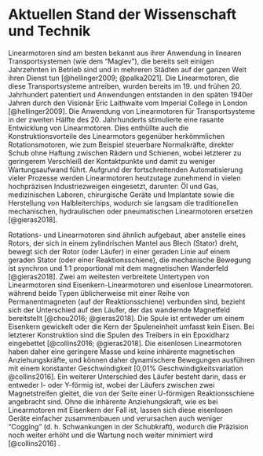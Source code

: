 # Aktuellen Stand der Wissenschaft und Technik

Linearmotoren sind am besten bekannt aus ihrer Anwendung in linearen Transportsystemen (wie dem "Maglev"), die bereits seit einigen Jahrzehnten in Betrieb sind und in mehreren Städten auf der ganzen Welt ihren Dienst tun [@hellinger2009; @palka2021]. Die Linearmotoren, die diese Transportsysteme antreiben, wurden bereits im 19. und frühen 20. Jahrhundert patentiert und Anwendungen entstanden in den späten 1940er Jahren durch den Visionär Eric Laithwaite vom Imperial College in London [@hellinger2009]. Die Anwendung von Linearmotoren für Transportsysteme in der zweiten Hälfte des 20. Jahrhunderts stimulierte eine rasante Entwicklung von Linearmotoren. Dies enthüllte auch die Konstruktionsvorteile des Linearmotors gegenüber herkömmlichen Rotationsmotoren, wie zum Beispiel steuerbare Normalkräfte, direkter Schub ohne Haftung zwischen Rädern und Schienen, wobei letzterer zu geringerem Verschleiß der Kontaktpunkte und damit zu weniger Wartungsaufwand führt. Aufgrund der fortschreitenden Automatisierung vieler Prozesse werden Linearmotoren heutzutage zunehmend in vielen hochpräzisen Industriezweigen eingesetzt, darunter: Öl und Gas, medizinischen Laboren, chirurgische Geräte und Implantate sowie die Herstellung von Halbleiterchips, wodurch sie langsam die traditionellen mechanischen, hydraulischen oder pneumatischen Linearmotoren ersetzen [@gieras2018].

<!-- Linear motors are probably best known from their application in linear motion transit systems (such as the "Maglev"), which have already been in operation for a few decades, and they are serving in several cities around the world [@hellinger2009; @palka2021]. The linear motors that drive these transit systems where already patented in the 19th century and early 20th century and applications arose in the late 1940s by the visionary Eric Laithwaite of Imperial College in London [@hellinger2009]. The application of linear motors for transportation systems in the second half of the 20th century stimulated rapid developments in linear motors. This also unveiled the design benefits of the linear motor over conventional rotary motors, such as controllable normal forces, direct thrust with no adhesion between wheels and tracks, where the latter results in less wear of contact points and thus reducing maintenance. Due to progressive automation of many processes, linear motors are nowadays increasingly used in many high precision branches of industry, including: oil and gas, medical surgical devices and implants, and semiconductor chip manufacturing, thereby slowly replacing the traditional mechanical, hydraulic or pneumatic linear motion systems [@gieras2018].  -->

Rotations- und Linearmotoren sind ähnlich aufgebaut, aber anstelle eines Rotors, der sich in einem zylindrischen Mantel aus Blech (Stator) dreht, bewegt sich der Rotor (oder Läufer) in einer geraden Linie auf einem geraden Stator (oder einer Reaktionsschiene), die mechanische Bewegung ist synchron und 1:1 proportional mit dem magnetischen Wanderfeld [@gieras2018]. Zwei am weitesten verbreitete Untertypen von Linearmotoren sind Eisenkern-Linearmotoren und eisenlose Linearmotoren. während beide Typen üblicherweise mit einer Reihe von Permanentmagneten (auf der Reaktionsschiene) verbunden sind, bezieht sich der Unterschied auf den Läufer, der das wandernde Magnetfeld bereitstellt [@chou2016; @gieras2018]. Die Spule ist entweder um einem Eisenkern gewickelt oder die Kern der Spuleneinheit umfasst kein Eisen. Bei letzterer Konstruktion sind die Spulen des Treibers in ein Epoxidharz eingebettet [@collins2016; @gieras2018]. Die eisenlosen Linearmotoren haben daher eine geringere Masse und keine inhärente magnetischen Anziehungskräfte, und können daher dynamischere Bewegungen ausführen mit einem konstanter Geschwindigkeit [0,01% Geschwindigkeitsvariation @collins2016]. Ein weiterer Unterschied des Läufer besteht darin, dass er entweder I- oder Y-förmig ist, wobei der Läufers zwischen zwei Magnetstreifen gleitet, die von der Seite einer U-förmigen Reaktionsschiene angebracht sind. Ohne die inhärente Anziehungskraft, wie es bei Linearmotoren mit Eisenkern der Fall ist, lassen sich diese eisenlosen Geräte einfacher zusammenbauen und verursachen auch weniger "Cogging" (d. h. Schwankungen in der Schubkraft), wodurch die Präzision noch weiter erhöht und die Wartung noch weiter minimiert wird [@collins2016] .

<!-- Rotational and linear motors are similar in design, but instead of a rotor spinning inside a spherical stator, the rotor (or forcer) moves in a straight line on a straight stator (or reaction rail), mechanical movement is synchronous and 1:1 proportional with the travelling magnetic field [@gieras2018]. Two subtypes of linear motors most widely encountered are ironcore and ironless linear motors. Whereas both types commonly connect to a series of permanent magnets (on the reaction rail), the difference relates to the forcer which provides the travelling magnetic field [@chou2016; @gieras2018]. It is either a coil wrapped around a ferromagnetic material (iron) or without a ferromagnetic core. In the latter construction the coils of the forcer are embedded within an epoxy resin [@collins2016; @gieras2018]. The ironless linear motors have therefore a lower mass and can perform more dynamic movements of steady speed (0.01% speed variation) with velocities ranging up to 8$\,\text{ms}^{-1}$ [@collins2016]. Another difference of the forcer is that it is either I- or Y-shaped, with the forcer gliding between two magnetic strips mounted from the side of an U-shaped reaction rail. Without the inherent attractive force, as is the case for iron core linear motors, these ironless devices are easier to ensemble and causes also less cogging (i.e., variation in the thrust force), thus increasing precision and minimising maintenance even further [@collins2016]. -->
